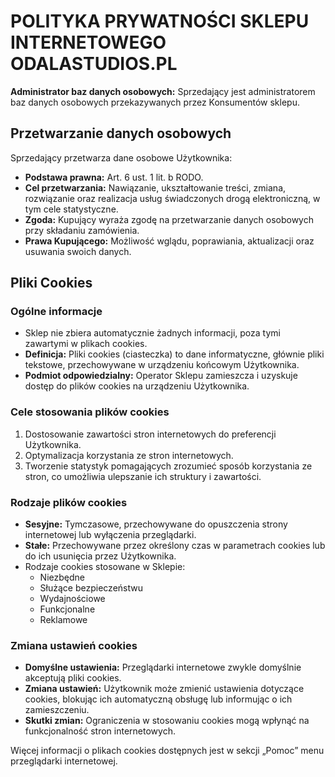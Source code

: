 # POLITYKA PRYWATNOŚCI SKLEPU INTERNETOWEGO ODALASTUDIOS.PL

**Administrator baz danych osobowych:** Sprzedający jest administratorem baz danych osobowych przekazywanych przez Konsumentów sklepu.

## Przetwarzanie danych osobowych

Sprzedający przetwarza dane osobowe Użytkownika:

- **Podstawa prawna:** Art. 6 ust. 1 lit. b RODO.
- **Cel przetwarzania:** Nawiązanie, ukształtowanie treści, zmiana, rozwiązanie oraz realizacja usług świadczonych drogą elektroniczną, w tym cele statystyczne.
- **Zgoda:** Kupujący wyraża zgodę na przetwarzanie danych osobowych przy składaniu zamówienia.
- **Prawa Kupującego:** Możliwość wglądu, poprawiania, aktualizacji oraz usuwania swoich danych.

## Pliki Cookies

### Ogólne informacje

- Sklep nie zbiera automatycznie żadnych informacji, poza tymi zawartymi w plikach cookies.
- **Definicja:** Pliki cookies (ciasteczka) to dane informatyczne, głównie pliki tekstowe, przechowywane w urządzeniu końcowym Użytkownika.
- **Podmiot odpowiedzialny:** Operator Sklepu zamieszcza i uzyskuje dostęp do plików cookies na urządzeniu Użytkownika.

### Cele stosowania plików cookies

1. Dostosowanie zawartości stron internetowych do preferencji Użytkownika.
2. Optymalizacja korzystania ze stron internetowych.
3. Tworzenie statystyk pomagających zrozumieć sposób korzystania ze stron, co umożliwia ulepszanie ich struktury i zawartości.

### Rodzaje plików cookies

- **Sesyjne:** Tymczasowe, przechowywane do opuszczenia strony internetowej lub wyłączenia przeglądarki.
- **Stałe:** Przechowywane przez określony czas w parametrach cookies lub do ich usunięcia przez Użytkownika.
- Rodzaje cookies stosowane w Sklepie:
  - Niezbędne
  - Służące bezpieczeństwu
  - Wydajnościowe
  - Funkcjonalne
  - Reklamowe

### Zmiana ustawień cookies

- **Domyślne ustawienia:** Przeglądarki internetowe zwykle domyślnie akceptują pliki cookies.
- **Zmiana ustawień:** Użytkownik może zmienić ustawienia dotyczące cookies, blokując ich automatyczną obsługę lub informując o ich zamieszczeniu.
- **Skutki zmian:** Ograniczenia w stosowaniu cookies mogą wpłynąć na funkcjonalność stron internetowych.

Więcej informacji o plikach cookies dostępnych jest w sekcji „Pomoc” menu przeglądarki internetowej.
